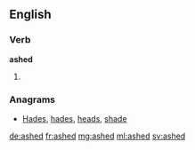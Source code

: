 ==English==

===Verb===
'''ashed'''

# {{en-past of|ash}}

===Anagrams===
* [[Hades#English|Hades]], [[hades#English|hades]], [[heads#English|heads]], [[shade#English|shade]]

[[de:ashed]]
[[fr:ashed]]
[[mg:ashed]]
[[ml:ashed]]
[[sv:ashed]]
